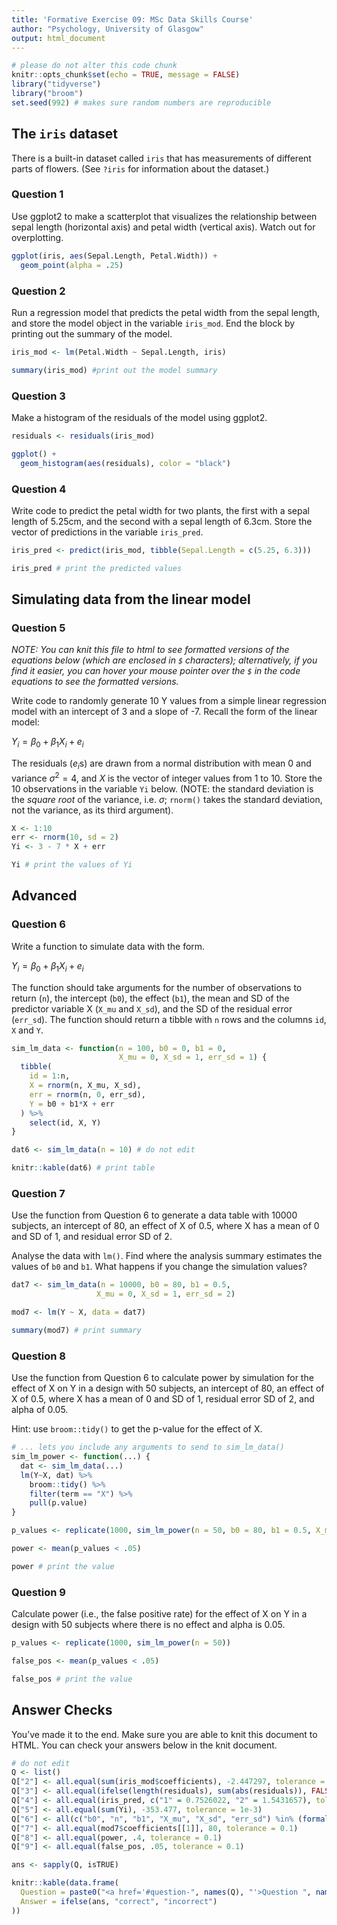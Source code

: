```yaml
---
title: 'Formative Exercise 09: MSc Data Skills Course'
author: "Psychology, University of Glasgow"
output: html_document
---
```


```r
# please do not alter this code chunk
knitr::opts_chunk$set(echo = TRUE, message = FALSE)
library("tidyverse")
library("broom")
set.seed(992) # makes sure random numbers are reproducible
```

## The `iris` dataset

There is a built-in dataset called `iris` that has measurements of different parts of flowers. (See `?iris` for information about the dataset.)


### Question 1

Use ggplot2 to make a scatterplot that visualizes the relationship between sepal length (horizontal axis) and petal width (vertical axis). Watch out for overplotting.

```r
ggplot(iris, aes(Sepal.Length, Petal.Width)) +
  geom_point(alpha = .25)
```


### Question 2

Run a regression model that predicts the petal width from the sepal length, and store the model object in the variable `iris_mod`.  End the block by printing out the summary of the model.

```r

iris_mod <- lm(Petal.Width ~ Sepal.Length, iris)

summary(iris_mod) #print out the model summary
```


### Question 3

Make a histogram of the residuals of the model using ggplot2.

```r
residuals <- residuals(iris_mod)

ggplot() +
  geom_histogram(aes(residuals), color = "black")
```


### Question 4

Write code to predict the petal width for two plants, the first with a sepal length of 5.25cm, and the second with a sepal length of 6.3cm.  Store the vector of predictions in the variable `iris_pred`.

```r
iris_pred <- predict(iris_mod, tibble(Sepal.Length = c(5.25, 6.3)))

iris_pred # print the predicted values
```


## Simulating data from the linear model

### Question 5

*NOTE: You can knit this file to html to see formatted versions of the equations below (which are enclosed in `$` characters); alternatively, if you find it easier, you can hover your mouse pointer over the `$` in the code equations to see the formatted versions.* 

Write code to randomly generate 10 Y values from a simple linear regression model with an intercept of 3 and a slope of -7.  Recall the form of the linear model:

$Y_i = \beta_0 + \beta_1 X_i + e_i$

The residuals ($e_i$s) are drawn from a normal distribution with mean 0 and variance $\sigma^2 = 4$, and $X$ is the vector of integer values from 1 to 10. Store the 10 observations in the variable `Yi` below. (NOTE: the standard deviation is the *square root* of the variance, i.e. $\sigma$; `rnorm()` takes the standard deviation, not the variance, as its third argument).

```r
X <- 1:10
err <- rnorm(10, sd = 2)
Yi <- 3 - 7 * X + err

Yi # print the values of Yi
```

## Advanced

### Question 6

Write a function to simulate data with the form.

$Y_i = \beta_0 + \beta_1 X_i + e_i$

The function should take arguments for the number of observations to return (`n`), the intercept (`b0`), the effect (`b1`), the mean and SD of the predictor variable X (`X_mu` and `X_sd`), and the SD of the residual error (`err_sd`). The function should return a tibble with `n` rows and the columns `id`, `X` and `Y`.

```r

sim_lm_data <- function(n = 100, b0 = 0, b1 = 0, 
                        X_mu = 0, X_sd = 1, err_sd = 1) {
  tibble(
    id = 1:n,
    X = rnorm(n, X_mu, X_sd),
    err = rnorm(n, 0, err_sd),
    Y = b0 + b1*X + err
  ) %>%
    select(id, X, Y)
}

dat6 <- sim_lm_data(n = 10) # do not edit

knitr::kable(dat6) # print table
```

### Question 7

Use the function from Question 6 to generate a data table with 10000 subjects, an intercept of 80, an effect of X of 0.5, where X has a mean of 0 and SD of 1, and residual error SD of 2.

Analyse the data with `lm()`. Find where the analysis summary estimates the values of `b0` and `b1`. What happens if you change the simulation values?

```r

dat7 <- sim_lm_data(n = 10000, b0 = 80, b1 = 0.5, 
                   X_mu = 0, X_sd = 1, err_sd = 2)

mod7 <- lm(Y ~ X, data = dat7)

summary(mod7) # print summary

```


### Question 8

Use the function from Question 6 to calculate power by simulation for the effect of X on Y in a design with 50 subjects, an intercept of 80, an effect of X of 0.5, where X has a mean of 0 and SD of 1, residual error SD of 2, and alpha of 0.05.

Hint: use `broom::tidy()` to get the p-value for the effect of X.

```r
# ... lets you include any arguments to send to sim_lm_data()
sim_lm_power <- function(...) {
  dat <- sim_lm_data(...)
  lm(Y~X, dat) %>% 
    broom::tidy() %>%
    filter(term == "X") %>%
    pull(p.value)
}

p_values <- replicate(1000, sim_lm_power(n = 50, b0 = 80, b1 = 0.5, X_mu = 0, X_sd = 1, err_sd = 2))

power <- mean(p_values < .05)

power # print the value
```

### Question 9

Calculate power (i.e., the false positive rate) for the effect of X on Y in a design with 50 subjects where there is no effect and alpha is 0.05.

```r

p_values <- replicate(1000, sim_lm_power(n = 50))

false_pos <- mean(p_values < .05)

false_pos # print the value
```



## Answer Checks

You've made it to the end. Make sure you are able to knit this document to HTML. You can check your answers below in the knit document.

```r
# do not edit
Q <- list()
Q["2"] <- all.equal(sum(iris_mod$coefficients), -2.447297, tolerance = 1e-5)
Q["3"] <- all.equal(ifelse(length(residuals), sum(abs(residuals)), FALSE), 53.91187, tolerance = 1e-5)
Q["4"] <- all.equal(iris_pred, c("1" = 0.7526022, "2" = 1.5431657), tolerance = 1e-6)
Q["5"] <- all.equal(sum(Yi), -353.477, tolerance = 1e-3)
Q["6"] <- all(c("b0", "n", "b1", "X_mu", "X_sd", "err_sd") %in% (formals(sim_lm_data) %>% names()))
Q["7"] <- all.equal(mod7$coefficients[[1]], 80, tolerance = 0.1)
Q["8"] <- all.equal(power, .4, tolerance = 0.1)
Q["9"] <- all.equal(false_pos, .05, tolerance = 0.1)

ans <- sapply(Q, isTRUE)

knitr::kable(data.frame(
  Question = paste0("<a href='#question-", names(Q), "'>Question ", names(Q), "</a>"),
  Answer = ifelse(ans, "correct", "incorrect")
))
```